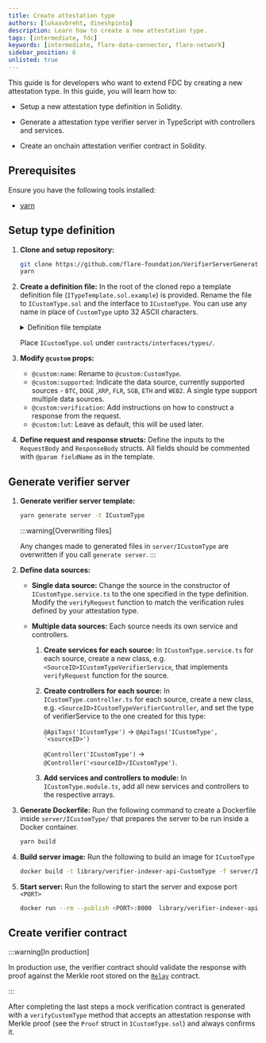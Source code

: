 ```yaml
---
title: Create attestation type
authors: [lukaavbreht, dineshpinto]
description: Learn how to create a new attestation type.
tags: [intermediate, fdc]
keywords: [intermediate, flare-data-connector, flare-network]
sidebar_position: 6
unlisted: true
---
```



This guide is for developers who want to extend FDC by creating a new attestation type. In this guide, you will learn how to:

- Setup a new attestation type definition in Solidity.

- Generate a attestation type verifier server in TypeScript with controllers and services.

- Create an onchain attestation verifier contract in Solidity.

## Prerequisites

Ensure you have the following tools installed:

- [yarn](https://yarnpkg.com/)

## Setup type definition

1. **Clone and setup repository:**

   ```bash
   git clone https://github.com/flare-foundation/VerifierServerGenerator.git
   yarn
   ```

2. **Create a definition file:** In the root of the cloned repo a template definition file (`ITypeTemplate.sol.example`) is provided. Rename the file to `ICustomType.sol` and the interface to `ICustomType`. You can use any name in place of `CustomType` upto 32 ASCII characters.

   <details>
     <summary>Definition file template</summary>
     <CodeBlock language="solidity" title="ITypeTemplate.sol.example">
       {ITypeTemplate}
     </CodeBlock>
   </details>

   Place `ICustomType.sol` under `contracts/interfaces/types/`.

3. **Modify `@custom` props:**

   - `@custom:name`: Rename to `@custom:CustomType`.
   - `@custom:supported`: Indicate the data source, currently supported sources - `BTC`, `DOGE` ,`XRP`, `FLR`, `SGB`, `ETH` and `WEB2`. A single type support multiple data sources.
   - `@custom:verification`: Add instructions on how to construct a response from the request.
   - `@custom:lut`: Leave as default, this will be used later.

4. **Define request and response structs:** Define the inputs to the `RequestBody` and `ResponseBody` structs. All fields should be commented with `@param fieldName` as in the template.

## Generate verifier server

1. **Generate verifier server template:**

   ```bash
   yarn generate server -t ICustomType
   ```

   :::warning[Overwriting files]

   Any changes made to generated files in `server/ICustomType` are overwritten if you call
   `generate server`.
   :::

2. **Define data sources:**

   - **Single data source:** Change the source in the constructor of `ICustomType.service.ts` to the one specified in the type definition.
     Modify the `verifyRequest` function to match the verification rules defined by your attestation type.

   - **Multiple data sources:** Each source needs its own service and controllers.

     1. **Create services for each source:** In `ICustomType.service.ts` for each source, create a new class, e.g. `<SourceID>ICustomTypeVerifierService`, that implements `verifyRequest` function for the source.

     2. **Create controllers for each source:** In `ICustomType.controller.ts` for each source, create a new class, e.g. `<SourceID>ICustomTypeVerifierController`, and set the type of verifierService to the one created for this type:

        `@ApiTags('ICustomType')` → `@ApiTags('ICustomType', '<sourceID>')`

        `@Controller('ICustomType')` → `@Controller('<sourceID>/ICustomType')`.

     3. **Add services and controllers to module:** In `ICustomType.module.ts`, add all new services and controllers to the respective arrays.

3. **Generate Dockerfile:** Run the following command to create a Dockerfile inside `server/ICustomType/` that prepares the server to be run inside a Docker container.

   ```bash
   yarn build
   ```

4. **Build server image:** Run the following to build an image for `ICustomType`

   ```bash
   docker build -t library/verifier-indexer-api-CustomType -f server/ICustomType/Dockerfile .
   ```

5. **Start server:** Run the following to start the server and expose port `<PORT>`

   ```bash
   docker run --rm --publish <PORT>:8000  library/verifier-indexer-api-CustomType
   ```

## Create verifier contract

:::warning[In production]

In production use, the verifier contract should validate the response with proof against the Merkle root stored on the [`Relay`](/network/fsp/IRelay) contract.

:::

After completing the last steps a mock verification contract is generated with a `verifyCustomType` method that accepts an attestation response with Merkle proof (see the `Proof` struct in `ICustomType.sol`) and always confirms it.
